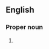==English==
{{wikipedia}}

===Proper noun===
{{en-proper noun}}

# {{context|Greek god|lang=en}} {{alternative spelling of|Thanatos}}